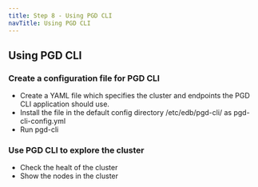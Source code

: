 ```yaml
---
title: Step 8 - Using PGD CLI
navTitle: Using PGD CLI
---
```


## Using PGD CLI

### Create a configuration file for PGD CLI

* Create a YAML file which specifies the cluster and endpoints the PGD CLI application should use.
* Install the file in the default config directory /etc/edb/pgd-cli/ as pgd-cli-config.yml
* Run pgd-cli

### Use PGD CLI to explore the cluster

* Check the healt of the cluster
* Show the nodes in the cluster
